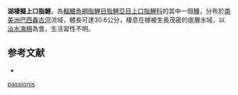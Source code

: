{{Speciesbox
| status = NE
| status_system = IUCN3.1
| genus = Anostomoides
| species = passionis
| authority = Santos & Zuanon, 2006
| synonyms = 
}}
'''湖棲擬上口脂鯉'''，為[[輻鰭魚綱|輻鰭魚綱]][[脂鯉目|脂鯉目]][[脂鯉亞目|脂鯉亞目]][[上口脂鯉科|上口脂鯉科]]的其中一個[[種|種]]，分布於[[南美洲|南美洲]][[巴西|巴西]][[鑫古河|鑫古河]]流域，體長可達30.6公分，棲息在植被生長茂密的底層水域，以[[淡水海棉|淡水海棉]]為食，生活習性不明。

==参考文献==
{{refbegin}}
*{{FishBase_species|genus=Anostomoides |species=passionis|year=2013|month=8}}
{{refend}}
{{Taxonbar|from=Q5548267}}

[[Category:擬上口脂鯉屬|passionis]]


{{魚類小作品}}